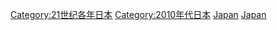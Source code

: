{{Commons category|2012 in Japan}}
{{Year by category
|m=2
|c=0
|d=1
|y=2
|cat=日本
|sortkey=Japan
|parent=21世纪各年日本
|subcat=2012年亞洲
}}
[[Category:21世纪各年日本|Category:21世纪各年日本]]
[[Category:2010年代日本|Category:2010年代日本]]
[[Category:2012年亞洲|Japan]]
[[Category:2012年各國|Japan]]